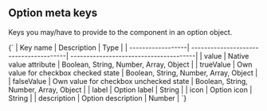
## Option meta keys
Keys you may/have to provide to the component in an option object.

<Markdown>
  {`
|  Key name         | Description                            | Type                                   |
| ------------------| ---------------------------------------| ---------------------------------------|
| value             | Native value attribute                 | Boolean, String, Number, Array, Object |
| trueValue         | Own value for checkbox checked state   | Boolean, String, Number, Array, Object |
| falseValue        | Own value for checkbox unchecked state | Boolean, String, Number, Array, Object |
| label             | Option label                           | String                                 |
| icon              | Option icon                            | String                                 |
| description       | Option description                     | Number                                 |
`}
</Markdown>
